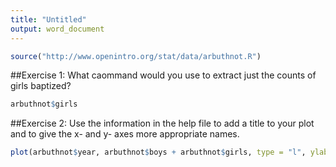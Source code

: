 ---
title: "Untitled"
output: word_document
---
```{r}
source("http://www.openintro.org/stat/data/arbuthnot.R") 
```

##Exercise 1:  What caommand would you use to extract just the counts of girls baptized?

```{r}
arbuthnot$girls
```

##Exercise 2: Use the information in the help file to add a title to your plot and to give the x- and y- axes more appropriate names.

```{r}
plot(arbuthnot$year, arbuthnot$boys + arbuthnot$girls, type = "l", ylab = "Total Number of Baptisms", xlab = "Years")
```

